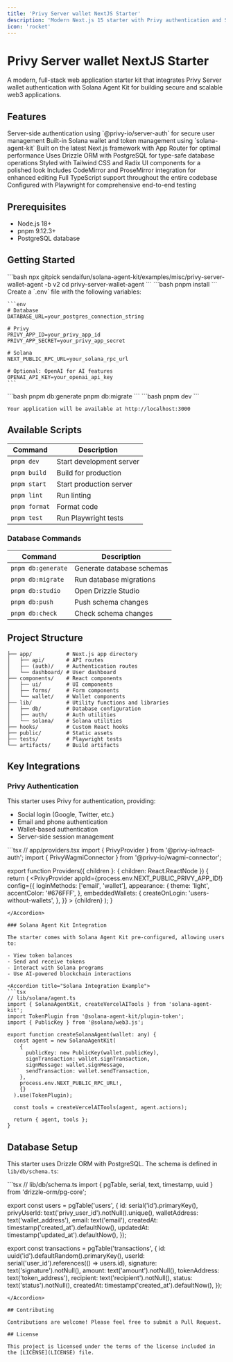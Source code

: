 ```yaml
---
title: 'Privy Server wallet NextJS Starter'
description: 'Modern Next.js 15 starter with Privy authentication and Solana Agent Kit'
icon: 'rocket'
---
```


# Privy Server wallet NextJS Starter

A modern, full-stack web application starter kit that integrates Privy Server wallet authentication with Solana Agent Kit for building secure and scalable web3 applications.

## Features

<CardGroup cols={2}>
  <Card title="Privy Authentication" icon="lock">
    Server-side authentication using `@privy-io/server-auth` for secure user management
  </Card>
  <Card title="Solana Integration" icon="link-simple">
    Built-in Solana wallet and token management using `solana-agent-kit`
  </Card>
  <Card title="Next.js 15" icon="rocket">
    Built on the latest Next.js framework with App Router for optimal performance
  </Card>
  <Card title="Database Integration" icon="database">
    Uses Drizzle ORM with PostgreSQL for type-safe database operations
  </Card>
  <Card title="Modern UI" icon="palette">
    Styled with Tailwind CSS and Radix UI components for a polished look
  </Card>
  <Card title="Rich Text Editing" icon="pen-nib">
    Includes CodeMirror and ProseMirror integration for enhanced editing
  </Card>
  <Card title="Type Safety" icon="shield-check">
    Full TypeScript support throughout the entire codebase
  </Card>
  <Card title="Testing" icon="vial">
    Configured with Playwright for comprehensive end-to-end testing
  </Card>
</CardGroup>

## Prerequisites

- Node.js 18+ 
- pnpm 9.12.3+
- PostgreSQL database

## Getting Started

<Steps>
  <Step title="Create a new project using gitpick">
    ```bash
    npx gitpick sendaifun/solana-agent-kit/examples/misc/privy-server-wallet-agent -b v2
    cd privy-server-wallet-agent
    ```
  </Step>
  <Step title="Install dependencies">
    ```bash
    pnpm install
    ```
  </Step>
  <Step title="Set up environment variables">
    Create a `.env` file with the following variables:
    
    ```env
    # Database
    DATABASE_URL=your_postgres_connection_string
    
    # Privy
    PRIVY_APP_ID=your_privy_app_id
    PRIVY_APP_SECRET=your_privy_app_secret
    
    # Solana
    NEXT_PUBLIC_RPC_URL=your_solana_rpc_url
    
    # Optional: OpenAI for AI features
    OPENAI_API_KEY=your_openai_api_key
    ```
  </Step>
  <Step title="Initialize the database">
    ```bash
    pnpm db:generate
    pnpm db:migrate
    ```
  </Step>
  <Step title="Start the development server">
    ```bash
    pnpm dev
    ```
    
    Your application will be available at http://localhost:3000
  </Step>
</Steps>

## Available Scripts

| Command | Description |
|---------|-------------|
| `pnpm dev` | Start development server |
| `pnpm build` | Build for production |
| `pnpm start` | Start production server |
| `pnpm lint` | Run linting |
| `pnpm format` | Format code |
| `pnpm test` | Run Playwright tests |

### Database Commands

| Command | Description |
|---------|-------------|
| `pnpm db:generate` | Generate database schemas |
| `pnpm db:migrate` | Run database migrations |
| `pnpm db:studio` | Open Drizzle Studio |
| `pnpm db:push` | Push schema changes |
| `pnpm db:check` | Check schema changes |

## Project Structure

```
├── app/           # Next.js app directory
│   ├── api/       # API routes
│   ├── (auth)/    # Authentication routes
│   └── dashboard/ # User dashboard
├── components/    # React components
│   ├── ui/        # UI components
│   ├── forms/     # Form components
│   └── wallet/    # Wallet components
├── lib/           # Utility functions and libraries
│   ├── db/        # Database configuration
│   ├── auth/      # Auth utilities
│   └── solana/    # Solana utilities
├── hooks/         # Custom React hooks
├── public/        # Static assets
├── tests/         # Playwright tests
└── artifacts/     # Build artifacts
```

## Key Integrations

### Privy Authentication

This starter uses Privy for authentication, providing:

- Social login (Google, Twitter, etc.)
- Email and phone authentication
- Wallet-based authentication
- Server-side session management

<Accordion title="Authentication Code Example">
```tsx
// app/providers.tsx
import { PrivyProvider } from '@privy-io/react-auth';
import { PrivyWagmiConnector } from '@privy-io/wagmi-connector';

export function Providers({ children }: { children: React.ReactNode }) {
  return (
    <PrivyProvider
      appId={process.env.NEXT_PUBLIC_PRIVY_APP_ID!}
      config={{
        loginMethods: ['email', 'wallet'],
        appearance: {
          theme: 'light',
          accentColor: '#676FFF',
        },
        embeddedWallets: {
          createOnLogin: 'users-without-wallets',
        },
      }}
    >
      <PrivyWagmiConnector>
        {children}
      </PrivyWagmiConnector>
    </PrivyProvider>
  );
}
```
</Accordion>

### Solana Agent Kit Integration

The starter comes with Solana Agent Kit pre-configured, allowing users to:

- View token balances
- Send and receive tokens
- Interact with Solana programs
- Use AI-powered blockchain interactions

<Accordion title="Solana Integration Example">
```tsx
// lib/solana/agent.ts
import { SolanaAgentKit, createVercelAITools } from 'solana-agent-kit';
import TokenPlugin from '@solana-agent-kit/plugin-token';
import { PublicKey } from '@solana/web3.js';

export function createSolanaAgent(wallet: any) {
  const agent = new SolanaAgentKit(
    {
      publicKey: new PublicKey(wallet.publicKey),
      signTransaction: wallet.signTransaction,
      signMessage: wallet.signMessage,
      sendTransaction: wallet.sendTransaction,
    },
    process.env.NEXT_PUBLIC_RPC_URL!,
    {}
  ).use(TokenPlugin);

  const tools = createVercelAITools(agent, agent.actions);
  
  return { agent, tools };
}
```
</Accordion>

## Database Setup

This starter uses Drizzle ORM with PostgreSQL. The schema is defined in `lib/db/schema.ts`:

<Accordion title="Database Schema Example">
```tsx
// lib/db/schema.ts
import { pgTable, serial, text, timestamp, uuid } from 'drizzle-orm/pg-core';

export const users = pgTable('users', {
  id: serial('id').primaryKey(),
  privyUserId: text('privy_user_id').notNull().unique(),
  walletAddress: text('wallet_address'),
  email: text('email'),
  createdAt: timestamp('created_at').defaultNow(),
  updatedAt: timestamp('updated_at').defaultNow(),
});

export const transactions = pgTable('transactions', {
  id: uuid('id').defaultRandom().primaryKey(),
  userId: serial('user_id').references(() => users.id),
  signature: text('signature').notNull(),
  amount: text('amount').notNull(),
  tokenAddress: text('token_address'),
  recipient: text('recipient').notNull(),
  status: text('status').notNull(),
  createdAt: timestamp('created_at').defaultNow(),
});
```
</Accordion>

## Contributing

Contributions are welcome! Please feel free to submit a Pull Request.

## License

This project is licensed under the terms of the license included in the [LICENSE](LICENSE) file.